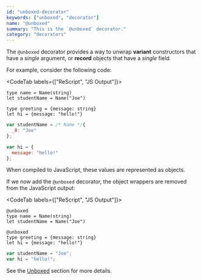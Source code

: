 ```yaml
---
id: "unboxed-decorator"
keywords: ["unboxed", "decorator"]
name: "@unboxed"
summary: "This is the `@unboxed` decorator."
category: "decorators"
---
```


The `@unboxed` decorator provides a way to unwrap **variant** constructors that have a *single* argument, or **record** objects that have a *single* field.

For example, consider the following code:

<CodeTab labels={["ReScript", "JS Output"]}>

```res
type name = Name(string)
let studentName = Name("Joe")

type greeting = {message: string}
let hi = {message: "hello!"}
```

```js
var studentName = /* Name */{
  _0: "Joe"
};

var hi = {
  message: "hello!"
};
```

</CodeTab>

When compiled to JavaScript, these values are represented as objects.

If we now add the `@unboxed` decorator, the object wrappers are removed from the JavaScript output:

<CodeTab labels={["ReScript", "JS Output"]}>

```res
@unboxed
type name = Name(string)
let studentName = Name("Joe")

@unboxed
type greeting = {message: string}
let hi = {message: "hello!"}
```

```js
var studentName = "Joe";
var hi = "hello!";
```

</CodeTab>

See the [Unboxed](/docs/manual/latest/unboxed) section for more details.
